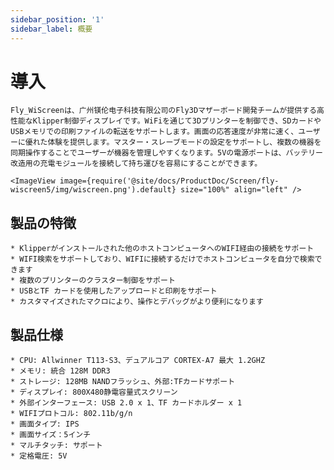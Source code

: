 ```yaml
---
sidebar_position: '1'
sidebar_label: 概要
---
```



# 導入

```
Fly_WiScreenは、广州镁伦电子科技有限公司のFly3Dマザーボード開発チームが提供する高性能なKlipper制御ディスプレイです。WiFiを通じて3Dプリンターを制御でき、SDカードやUSBメモリでの印刷ファイルの転送をサポートします。画面の応答速度が非常に速く、ユーザーに優れた体験を提供します。マスター・スレーブモードの設定をサポートし、複数の機器を同期操作することでユーザーが機器を管理しやすくなります。5Vの電源ポートは、バッテリー改造用の充電モジュールを接続して持ち運びを容易にすることができます。
    
<ImageView image={require('@site/docs/ProductDoc/Screen/fly-wiscreen5/img/wiscreen.png').default} size="100%" align="left" />
```

## 製品の特徴

```
* Klipperがインストールされた他のホストコンピュータへのWIFI経由の接続をサポート
* WIFI検索をサポートしており、WIFIに接続するだけでホストコンピュータを自分で検索できます
* 複数のプリンターのクラスター制御をサポート
* USBとTF カードを使用したアップロードと印刷をサポート
* カスタマイズされたマクロにより、操作とデバッグがより便利になります
```

## 製品仕様

```
* CPU: Allwinner T113-S3、デュアルコア CORTEX-A7 最大 1.2GHZ
* メモリ: 統合 128M DDR3
* ストレージ: 128MB NANDフラッシュ、外部:TFカードサポート
* ディスプレイ: 800X480静電容量式スクリーン
* 外部インターフェース: USB 2.0 x 1、TF カードホルダー x 1
* WIFIプロトコル: 802.11b/g/n
* 画面タイプ: IPS
* 画面サイズ：5インチ
* マルチタッチ: サポート
* 定格電圧: 5V
```
